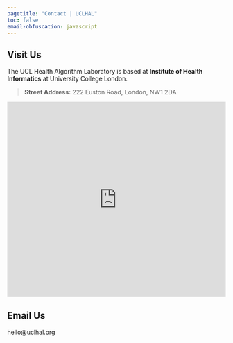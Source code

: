 ```yaml
---
pagetitle: "Contact | UCLHAL"
toc: false
email-obfuscation: javascript
---
```



## Visit Us

The UCL Health Algorithm Laboratory is based at **Institute of Health Informatics** at University College London.

> **Street Address:** 222 Euston Road, London, NW1 2DA

```{=html}
<iframe src="https://www.google.com/maps/embed?pb=!1m18!1m12!1m3!1d2482.3081696623235!2d-0.137801584241075!3d51.52590731717089!2m3!1f0!2f0!3f0!3m2!1i1024!2i768!4f13.1!3m3!1m2!1s0x48761b260446fa31%3A0xc97a5981bb924a0d!2sUCL%20Institute%20Of%20Health%20Informatics!5e0!3m2!1sen!2suk!4v1668376825965!5m2!1sen!2suk" width="100%" height="450" style="border:0;" allowfullscreen="" loading="lazy" referrerpolicy="no-referrer-when-downgrade"></iframe>
```

## Email Us

hello@uclhal.org


